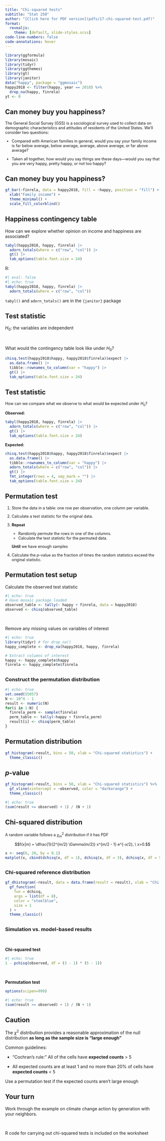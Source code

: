 ```yaml
---
title: "Chi-squared tests"
subtitle: "Stat 250"
author: "[Click here for PDF version](pdfs/17-chi-squared-test.pdf)"
format:
  revealjs: 
    theme: [default, slide-styles.scss]
code-line-numbers: false
code-annotations: hover
---
```



```r
library(ggformula)
library(mosaic)
library(tidyr)
library(ggthemes)
library(gt)
library(janitor)
data("happy", package = "ggmosaic")
happy2018 <- filter(happy, year == 2018) %>%
  drop_na(happy, finrela)
yt <- 0
```

## Can money buy you happiness?
:::{style="font-size: 90%;"}
The General Social Survey (GSS) is a sociological survey used to collect data on demographic characteristics and attitudes of residents of the United States. We'll consider two questions:

  *  Compared with American families in general, would you say your family income is far below average, below average, average, above average, or far above average?

  * Taken all together, how would you say things are these days—would you say that you are very happy, pretty happy, or not too happy?
:::

## Can money buy you happiness?

```r
gf_bar(~finrela, data = happy2018, fill = ~happy, position = "fill") +
  xlab("Family income") +
  theme_minimal() +
  scale_fill_colorblind()
```

## Happiness contingency table


How can we explore whether opinion on income and happiness are associated?


```r
tabyl(happy2018, happy, finrela) |>
  adorn_totals(where = c("row", "col")) |>
  gt() |>
  tab_options(table.font.size = 24)
```


R: 

```r
#| eval: false
#| echo: true
tabyl(happy2018, happy, finrela) |> 
  adorn_totals(where = c("row", "col"))
```

:::{.footer}
`tabyl()` and `adorn_totals()` are in the `{janitor}` package
:::


## Test statistic

$H_0:$ the variables are independent

<br>

What would the contingency table look like under $H_0$?

:::{.fragment}

```r
chisq.test(happy2018$happy, happy2018$finrela)$expect |>
  as.data.frame() |>
  tibble::rownames_to_column(var = "happy") |>
  gt() |>
  tab_options(table.font.size = 24)
```

:::

## Test statistic

:::{style="font-size: 90%;"}
How can we compare what we observe to what would be expected under $H_0$?

**Observed:**
:::

```r
tabyl(happy2018, happy, finrela) |>
  adorn_totals(where = c("row", "col")) |>
  gt() |>
  tab_options(table.font.size = 24)
```

:::{style="font-size: 90%;"}
**Expected:**
:::

```r
chisq.test(happy2018$happy, happy2018$finrela)$expect |>
  as.data.frame() |>
  tibble::rownames_to_column(var = "happy") |>
  adorn_totals(where = c("row", "col")) |>
  gt() |>
  fmt_integer(rows = 4, sep_mark = "") |>
  tab_options(table.font.size = 24)
```



## Permutation test

:::{style="font-size: 90%;"}
1. Store the data in a table: one row per observation, one column per variable. 

2. Calculate a test statistic for the original data. 

3. **Repeat** 
  
    + Randomly permute the rows in one of the columns. 
    + Calculate the test statistic for the permuted data. 

    **Until** we have enough samples 

4. Calculate the $p$-value as the fraction of times the random statistics exceed the original statistic. 
:::


## Permutation test setup

Calculate the observed test statistic
```r
#| echo: true
# Have mosaic package loaded
observed_table <- tally(~ happy + finrela, data = happy2018)
observed <- chisq(observed_table)
```

<br>

Remove any missing values on variables of interest
```r
#| echo: true
library(tidyr) # for drop_na()
happy_complete <- drop_na(happy2018, happy, finrela)

# Extract columns of interest
happy <- happy_complete$happy
finrela <- happy_complete$finrela
```

##
### Construct the permutation distribution 

```r
#| echo: true
set.seed(55057)
N <- 10^4 - 1
result <- numeric(N)
for(i in 1:N) {
  finrela_perm <- sample(finrela)
  perm_table <- tally(~happy + finrela_perm)
  result[i] <- chisq(perm_table)
}
```


## Permutation distribution

```r
gf_histogram(~result, bins = 50, xlab = "Chi-squared statistics") + 
  theme_classic()
```


## _p_-value

```r
gf_histogram(~result, bins = 50, xlab = "Chi-squared statistics") %>%
  gf_vline(xintercept = ~observed, color = "darkorange") +
  theme_classic()
```

```r
#| echo: true
(sum(result >= observed) + 1) / (N + 1)
```

## Chi-squared distribution

:::{style="font-size: 90%;"}
A random variable follows a $\chi^2_m$ distribution if it has PDF

$$f(x|m) = \dfrac{1}{2^{m/2} \Gamma(m/2)} x^{m/2 - 1} e^{-x/2}, \ x>0.$$
:::
```r
x <- seq(0, 20, by = 0.1)
matplot(x, cbind(dchisq(x, df = 1), dchisq(x, df = 3), dchisq(x, df = 5), dchisq(x, df = 9)), type="l", lwd =2, ylab = "f(x)", ylim = c(0, 0.6))
```

##
### Chi-squared reference distribution

```r
gf_dhistogram(~result, data = data.frame(result = result), xlab = "Chi-squared statistics", bins = 50) %>%
  gf_function(
    fun = dchisq,
    args = list(df = 8),
    color = "steelblue",
    size = 1
  ) +
  theme_classic()
```


##
### Simulation vs. model-based results

<br>

**Chi-squared test**

```r
#| echo: true
1 - pchisq(observed, df = (3 - 1) * (5 - 1))
```

<br>

**Permutation test**

```r
options(scipen=999)
```


```r
#| echo: true
(sum(result >= observed) + 1) / (N + 1)
```



## Caution

The $\chi^2$ distribution provides a reasonable approximation of the null distribution **as long as the sample size is "large enough"**

Common guidelines:

- "Cochran's rule:" All of the cells have **expected counts** > 5

- All expected counts are at least 1 and no more than 20% of cells have **expected counts** < 5



Use a permutation test if the expected counts aren't large enough



## Your turn

Work through the example on climate change action by generation with your neighbors.

<br>

R code for carrying out chi-squared tests is included on the worksheet